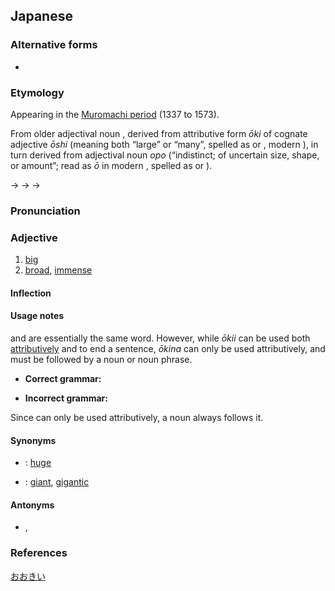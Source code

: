 ==Japanese==
{{ja-kanjitab|おお|sort=おおきい|yomi=kun}}
{{ja-see-also|大きな}}

===Alternative forms===
* {{ja-r|大っきい|おっき.い}}

===Etymology===
Appearing in the [[w:Muromachi_period|Muromachi period]] (1337 to 1573).

From older adjectival noun {{ja-r|大き|おおき}}, derived from attributive form ''ōki'' of cognate adjective ''ōshi'' (meaning both “large” or “many”, spelled as {{ja-r|多し|おおし}} or {{ja-r|大し|おおし}}, modern {{cog|ja|-}} {{ja-r|多い|おおい|many}}), in turn derived from {{etyl|ojp|ja|sort=おおきい}} adjectival noun ''opo'' (“indistinct; of uncertain size, shape, or amount”; read as ''ō'' in modern {{etyl|ja|-}}, spelled as {{ja-l|凡}} or {{ja-l|大}}).

{{IPAchar|/opoki/}} → {{IPAchar|/oɸoki/}} → {{IPAchar|/owokiː/}} → {{IPAchar|/oːkiː/}}

===Pronunciation===
{{ja-pron|おおきい|acc=3|yomi=kun|acc_ref=NHK}}

===Adjective===
{{ja-adj|infl=i|おおきい|hhira=おほきい}}

# [[big]]
# [[broad]], [[immense]]

====Inflection====
{{ja-i|おおき}}

====Usage notes====
{{ja-r|大きい|おおきい}} and {{ja-r|大きな|おおきな}} are essentially the same word. However, while ''ōkii'' can be used both [[attributive]]ly and to end a sentence, ''ōkina'' can only be used attributively, and must be followed by a noun or noun phrase.
* '''Correct grammar:'''
*: {{ja-usex|あの 車 は 大きい。/ あの 車 は 大きい です。|^あの くるま は おおきい。/ ^あの くるま は おおきい です。|That car is big.}}
* '''Incorrect grammar:'''
*: {{ja-usex|あの 車 は 大きな。/ あの 車 は 大きな です。|^あの くるま は おおきな。/ ^あの くるま は おおきな です。|*That car is a big __.}}

Since {{ja-r|大きな|おおきな}} can only be used attributively, a noun always follows it.

====Synonyms====
* {{ja-r|でかい}}: [[huge]]
* {{ja-r|巨大|きょだい}}: [[giant]], [[gigantic]]

====Antonyms====
* {{ja-r|小さい|ちいさい}}, {{ja-r|小さな|ちいさな}}

===References===
<references />

[[Category:Japanese basic words|おおきい]]